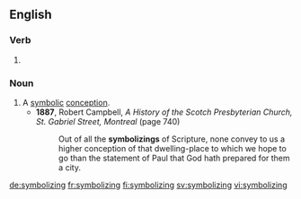 
==English==

===Verb===
{{head|en}}

# {{present participle of|symbolize}}

===Noun===
{{en-noun}}

# A [[symbolic]] [[conception]].
#* '''1887''', Robert Campbell, ''A History of the Scotch Presbyterian Church, St. Gabriel Street, Montreal'' (page 740)
#*: Out of all the '''symbolizings''' of Scripture, none convey to us a higher conception of that dwelling-place to which we hope to go than the statement of Paul that God hath prepared for them a city.

[[de:symbolizing]]
[[fr:symbolizing]]
[[fi:symbolizing]]
[[sv:symbolizing]]
[[vi:symbolizing]]